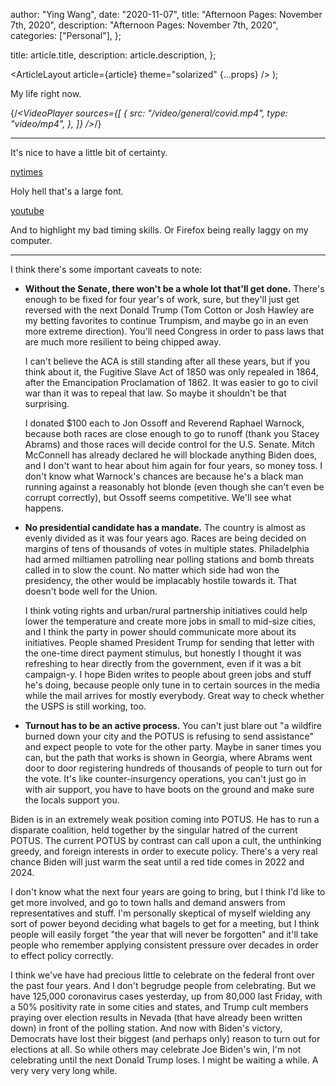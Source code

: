 
  author: "Ying Wang",
  date: "2020-11-07",
  title: "Afternoon Pages: November 7th, 2020",
  description: "Afternoon Pages: November 7th, 2020",
  categories: ["Personal"],
};

  title: article.title,
  description: article.description,
};

  <ArticleLayout article={article} theme="solarized" {...props} />
);

My life right now.

{/*<VideoPlayer
  sources={[
    {
      src: "/video/general/covid.mp4",
      type: "video/mp4",
    },
  ]}
/>*/}

---

It's nice to have a little bit of certainty.

[nytimes](/img/posts/2020/11/07/morning_pages_1.jpg)

Holy hell that's a large font.

[youtube](/img/posts/2020/11/07/morning_pages_2.jpg)

And to highlight my bad timing skills. Or Firefox being really laggy on my
computer.

---

I think there's some important caveats to note:

- **Without the Senate, there won't be a whole lot that'll get done.** There's
  enough to be fixed for four year's of work, sure, but they'll just get
  reversed with the next Donald Trump (Tom Cotton or Josh Hawley are my betting
  favorites to continue Trumpism, and maybe go in an even more extreme
  direction). You'll need Congress in order to pass laws that are much more
  resilient to being chipped away.

  I can't believe the ACA is still standing after all these years, but if you
  think about it, the Fugitive Slave Act of 1850 was only repealed in 1864,
  after the Emancipation Proclamation of 1862. It was easier to go to civil war
  than it was to repeal that law. So maybe it shouldn't be that surprising.

  I donated $100 each to Jon Ossoff and Reverend Raphael Warnock, because both
  races are close enough to go to runoff (thank you Stacey Abrams) and those
  races will decide control for the U.S. Senate. Mitch McConnell has already
  declared he will blockade anything Biden does, and I don't want to hear about
  him again for four years, so money toss. I don't know what Warnock's chances
  are because he's a black man running against a reasonably hot blonde (even
  though she can't even be corrupt correctly), but Ossoff seems competitive.
  We'll see what happens.

- **No presidential candidate has a mandate.** The country is almost as evenly
  divided as it was four years ago. Races are being decided on margins of tens
  of thousands of votes in multiple states. Philadelphia had armed miltiamen
  patrolling near polling stations and bomb threats called in to slow the count.
  No matter which side had won the presidency, the other would be implacably
  hostile towards it. That doesn't bode well for the Union.

  I think voting rights and urban/rural partnership initiatives could help lower
  the temperature and create more jobs in small to mid-size cities, and I think
  the party in power should communicate more about its initiatives. People
  shamed President Trump for sending that letter with the one-time direct
  payment stimulus, but honestly I thought it was refreshing to hear directly
  from the government, even if it was a bit campaign-y. I hope Biden writes to
  people about green jobs and stuff he's doing, because people only tune in to
  certain sources in the media while the mail arrives for mostly everybody.
  Great way to check whether the USPS is still working, too.

- **Turnout has to be an active process.** You can't just blare out "a wildfire
  burned down your city and the POTUS is refusing to send assistance" and expect
  people to vote for the other party. Maybe in saner times you can, but the path
  that works is shown in Georgia, where Abrams went door to door registering
  hundreds of thousands of people to turn out for the vote. It's like
  counter-insurgency operations, you can't just go in with air support, you have
  to have boots on the ground and make sure the locals support you.

Biden is in an extremely weak position coming into POTUS. He has to run a
disparate coalition, held together by the singular hatred of the current POTUS.
The current POTUS by contrast can call upon a cult, the unthinking greedy, and
foreign interests in order to execute policy. There's a very real chance Biden
will just warm the seat until a red tide comes in 2022 and 2024.

I don't know what the next four years are going to bring, but I think I'd like
to get more involved, and go to town halls and demand answers from
representatives and stuff. I'm personally skeptical of myself wielding any sort
of power beyond deciding what bagels to get for a meeting, but I think people
will easily forget "the year that will never be forgotten" and it'll take people
who remember applying consistent pressure over decades in order to effect policy
correctly.

I think we've have had precious little to celebrate on the federal front over
the past four years. And I don't begrudge people from celebrating. But we have
125,000 coronavirus cases yesterday, up from 80,000 last Friday, with a 50%
positivity rate in some cities and states, and Trump cult members praying over
election results in Nevada (that have already been written down) in front of the
polling station. And now with Biden's victory, Democrats have lost their biggest
(and perhaps only) reason to turn out for elections at all. So while others may
celebrate Joe Biden's win, I'm not celebrating until the next Donald Trump
loses. I might be waiting a while. A very very very long while.
